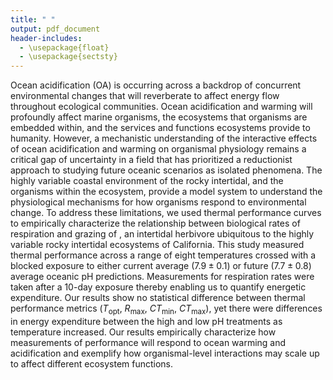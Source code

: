 ```yaml
---
title: " "
output: pdf_document
header-includes:
  - \usepackage{float}
  - \usepackage{sectsty}
---
```


\section*{Abstract}

Ocean acidification (OA) is occurring across a backdrop of concurrent environmental changes that will reverberate to affect energy flow throughout ecological communities. Ocean acidification and warming will profoundly affect marine organisms, the ecosystems that organisms are embedded within, and the services and functions ecosystems provide to humanity. However, a mechanistic understanding of the interactive effects of ocean acidification and warming on organismal physiology remains a critical gap of uncertainty in a field that has prioritized a reductionist approach to studying future oceanic scenarios as isolated phenomena. The highly variable coastal environment of the rocky intertidal, and the organisms within the ecosystem, provide a model system to understand the physiological mechanisms for how organisms respond to environmental change. To address these limitations, we used thermal performance curves to empirically characterize the relationship between biological rates of respiration and grazing of \textit{Tegula funebralis}, an intertidal herbivore ubiquitous to the highly variable rocky intertidal ecosystems of California. This study measured thermal performance across a range of eight temperatures crossed with a blocked exposure to either current average ($7.9 \pm 0.1$) or future ($7.7 \pm 0.8$) average oceanic pH predictions. Measurements for respiration rates were taken after a 10-day exposure thereby enabling us to quantify energetic expenditure. Our results show no statistical difference between thermal performance metrics ($T_{\text{opt}}$, $R_{\text{max}}$, $CT_{\text{min}}$, $CT_{\text{max}}$), yet there were differences in energy expenditure between the high and low pH treatments as temperature increased. Our results empirically characterize how measurements of performance will respond to ocean warming and acidification and exemplify how organismal-level interactions may scale up to affect different ecosystem functions.




